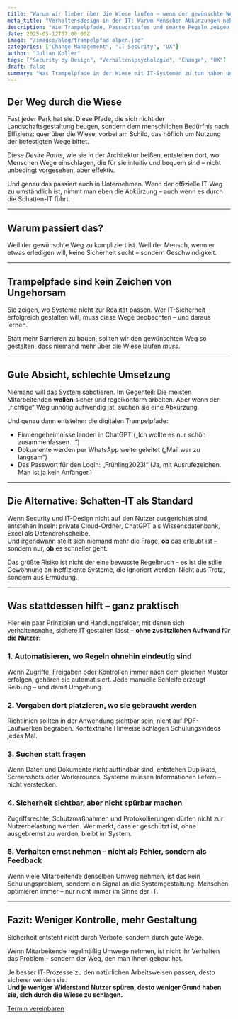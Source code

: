 ```yaml
---
title: "Warum wir lieber über die Wiese laufen – wenn der gewünschte Weg zu kompliziert ist"
meta_title: "Verhaltensdesign in der IT: Warum Menschen Abkürzungen nehmen – und was das mit Security zu tun hat"
description: "Wie Trampelpfade, Passwortsafes und smarte Regeln zeigen, warum gute IT-Sicherheit sich wie eine Abkürzung anfühlen muss – nicht wie ein Hindernisparcours."
date: 2025-05-12T07:00:00Z
image: "/images/blog/trampelpfad_alpen.jpg"
categories: ["Change Management", "IT Security", "UX"]
author: "Julian Koller"
tags: ["Security by Design", "Verhaltenspsychologie", "Change", "UX"]
draft: false
summary: "Was Trampelpfade in der Wiese mit IT-Systemen zu tun haben und warum gute Sicherheit sich einfach anfühlen muss, und was verhaltensnahe Gestaltung damit zu tun hat."
---
```


## Der Weg durch die Wiese

Fast jeder Park hat sie. Diese Pfade, die sich nicht der Landschaftsgestaltung beugen, sondern dem menschlichen Bedürfnis nach Effizienz: quer über die Wiese, vorbei am Schild, das höflich um Nutzung der befestigten Wege bittet.

Diese *Desire Paths*, wie sie in der Architektur heißen, entstehen dort, wo Menschen Wege einschlagen, die für sie intuitiv und bequem sind – nicht unbedingt vorgesehen, aber effektiv.

Und genau das passiert auch in Unternehmen. Wenn der offizielle IT-Weg zu umständlich ist, nimmt man eben die Abkürzung – auch wenn es durch die Schatten-IT führt.

---

## Warum passiert das?

Weil der gewünschte Weg zu kompliziert ist. Weil der Mensch, wenn er etwas erledigen will, keine Sicherheit sucht – sondern Geschwindigkeit.

---

## Trampelpfade sind kein Zeichen von Ungehorsam

Sie zeigen, wo Systeme nicht zur Realität passen. Wer IT-Sicherheit erfolgreich gestalten will, muss diese Wege beobachten – und daraus lernen.

Statt mehr Barrieren zu bauen, sollten wir den gewünschten Weg so gestalten, dass niemand mehr über die Wiese laufen *muss*.

---

## Gute Absicht, schlechte Umsetzung

Niemand will das System sabotieren. Im Gegenteil: Die meisten Mitarbeitenden **wollen** sicher und regelkonform arbeiten. Aber wenn der „richtige“ Weg unnötig aufwendig ist, suchen sie eine Abkürzung.

Und genau dann entstehen die digitalen Trampelpfade:
- Firmengeheimnisse landen in ChatGPT („Ich wollte es nur schön zusammenfassen…“)
- Dokumente werden per WhatsApp weitergeleitet („Mail war zu langsam“)
- Das Passwort für den Login: „Frühling2023!“ (Ja, mit Ausrufezeichen. Man ist ja kein Anfänger.)

---

## Die Alternative: Schatten-IT als Standard

Wenn Security und IT-Design nicht auf den Nutzer ausgerichtet sind, entstehen Inseln: private Cloud-Ordner, ChatGPT als Wissensdatenbank, Excel als Datendrehscheibe.  
Und irgendwann stellt sich niemand mehr die Frage, **ob** das erlaubt ist – sondern nur, **ob** es schneller geht.

Das größte Risiko ist nicht der eine bewusste Regelbruch – es ist die stille Gewöhnung an ineffiziente Systeme, die ignoriert werden. Nicht aus Trotz, sondern aus Ermüdung.

---

## Was stattdessen hilft – ganz praktisch

Hier ein paar Prinzipien und Handlungsfelder, mit denen sich verhaltensnahe, sichere IT gestalten lässt – **ohne zusätzlichen Aufwand für die Nutzer**:

### 1. **Automatisieren, wo Regeln ohnehin eindeutig sind**  
Wenn Zugriffe, Freigaben oder Kontrollen immer nach dem gleichen Muster erfolgen, gehören sie automatisiert. Jede manuelle Schleife erzeugt Reibung – und damit Umgehung.

### 2. **Vorgaben dort platzieren, wo sie gebraucht werden**  
Richtlinien sollten in der Anwendung sichtbar sein, nicht auf PDF-Laufwerken begraben. Kontextnahe Hinweise schlagen Schulungsvideos jedes Mal.

### 3. **Suchen statt fragen**  
Wenn Daten und Dokumente nicht auffindbar sind, entstehen Duplikate, Screenshots oder Workarounds. Systeme müssen Informationen liefern – nicht verstecken.

### 4. **Sicherheit sichtbar, aber nicht spürbar machen**  
Zugriffsrechte, Schutzmaßnahmen und Protokollierungen dürfen nicht zur Nutzerbelastung werden. Wer merkt, dass er geschützt ist, ohne ausgebremst zu werden, bleibt im System.

### 5. **Verhalten ernst nehmen – nicht als Fehler, sondern als Feedback**  
Wenn viele Mitarbeitende denselben Umweg nehmen, ist das kein Schulungsproblem, sondern ein Signal an die Systemgestaltung. Menschen optimieren immer – nur nicht immer im Sinne der IT.

---

## Fazit: Weniger Kontrolle, mehr Gestaltung

Sicherheit entsteht nicht durch Verbote, sondern durch gute Wege.

Wenn Mitarbeitende regelmäßig Umwege nehmen, ist nicht ihr Verhalten das Problem – sondern der Weg, den man ihnen gebaut hat.

Je besser IT-Prozesse zu den natürlichen Arbeitsweisen passen, desto sicherer werden sie.  
**Und je weniger Widerstand Nutzer spüren, desto weniger Grund haben sie, sich durch die Wiese zu schlagen.**

<div class="col-12 flex justify-center">
  <a class="btn btn-adv" href="https://calendly.com/andreas-klostermann-alpinedata/ersttermin">Termin vereinbaren</a>
</div>


